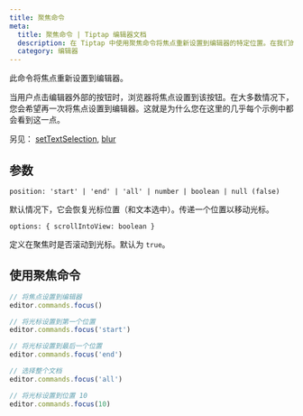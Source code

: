 ```yaml
---
title: 聚焦命令
meta:
  title: 聚焦命令 | Tiptap 编辑器文档
  description: 在 Tiptap 中使用聚焦命令将焦点重新设置到编辑器的特定位置。在我们的文档中了解更多信息！
  category: 编辑器
---
```


此命令将焦点重新设置到编辑器。

当用户点击编辑器外部的按钮时，浏览器将焦点设置到该按钮。在大多数情况下，您会希望再一次将焦点设置到编辑器。这就是为什么您在这里的几乎每个示例中都会看到这一点。

另见： [setTextSelection](/editor/api/commands/selection/set-text-selection), [blur](/editor/api/commands/selection/blur)

## 参数

`position: 'start' | 'end' | 'all' | number | boolean | null (false)`

默认情况下，它会恢复光标位置（和文本选中）。传递一个位置以移动光标。

`options: { scrollIntoView: boolean }`

定义在聚焦时是否滚动到光标。默认为 `true`。

## 使用聚焦命令

```js
// 将焦点设置到编辑器
editor.commands.focus()

// 将光标设置到第一个位置
editor.commands.focus('start')

// 将光标设置到最后一个位置
editor.commands.focus('end')

// 选择整个文档
editor.commands.focus('all')

// 将光标设置到位置 10
editor.commands.focus(10)
```